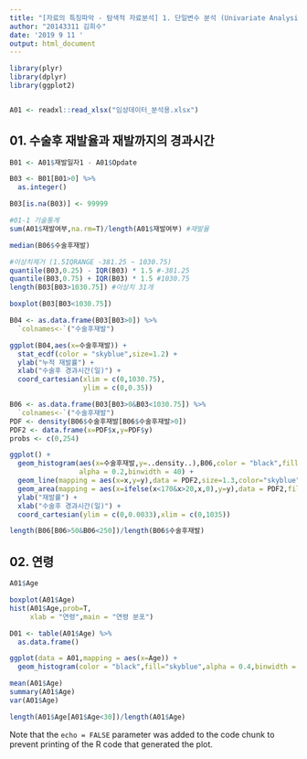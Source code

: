 ```yaml
---
title: "[자료의 특징파악 - 탐색적 자료분석] 1. 단일변수 분석 (Univariate Analysis)"
author: "20143311 김희수"
date: '2019 9 11 '
output: html_document
---
```


```r
library(plyr)
library(dplyr)
library(ggplot2)


A01 <- readxl::read_xlsx("임상데이터_분석용.xlsx")

```

## 01. 수술후 재발율과 재발까지의 경과시간

```r
B01 <- A01$재발일자1 - A01$Opdate

B03 <- B01[B01>0] %>%
  as.integer()

B03[is.na(B03)] <- 99999

#01-1 기술통계
sum(A01$재발여부,na.rm=T)/length(A01$재발여부) #재발율

median(B06$수술후재발)

#이상치제거 (1.5IQRANGE -381.25 ~ 1030.75)
quantile(B03,0.25) - IQR(B03) * 1.5 #-381.25
quantile(B03,0.75) + IQR(B03) * 1.5 #1030.75
length(B03[B03>1030.75]) #이상치 31개

boxplot(B03[B03<1030.75])

B04 <- as.data.frame(B03[B03>0]) %>%
  `colnames<-`("수술후재발")

ggplot(B04,aes(x=수술후재발)) +
  stat_ecdf(color = "skyblue",size=1.2) +
  ylab("누적 재발률") +
  xlab("수술후 경과시간(일)") +
  coord_cartesian(xlim = c(0,1030.75),
                  ylim = c(0,0.35))

B06 <- as.data.frame(B03[B03>0&B03<1030.75]) %>%
  `colnames<-`("수술후재발")
PDF <- density(B06$수술후재발[B06$수술후재발>0])
PDF2 <- data.frame(x=PDF$x,y=PDF$y)
probs <- c(0,254)

ggplot() +
  geom_histogram(aes(x=수술후재발,y=..density..),B06,color = "black",fill = "skyblue",
                 alpha = 0.2,binwidth = 40) +
  geom_line(mapping = aes(x=x,y=y),data = PDF2,size=1.3,color="skyblue") +
  geom_area(mapping = aes(x=ifelse(x<170&x>20,x,0),y=y),data = PDF2,fill="blue",alpha=0.4) +
  ylab("재발률") +
  xlab("수술후 경과시간(일)") +
  coord_cartesian(ylim = c(0,0.0033),xlim = c(0,1035))

length(B06[B06>50&B06<250])/length(B06$수술후재발)


```

## 02. 연령

```r
A01$Age

boxplot(A01$Age)
hist(A01$Age,prob=T,
     xlab = "연령",main = "연령 분포")

D01 <- table(A01$Age) %>%
  as.data.frame()

ggplot(data = A01,mapping = aes(x=Age)) +
  geom_histogram(color = "black",fill="skyblue",alpha = 0.4,binwidth = 2)

mean(A01$Age)
summary(A01$Age)
var(A01$Age)

length(A01$Age[A01$Age<30])/length(A01$Age)


```

Note that the `echo = FALSE` parameter was added to the code chunk to prevent printing of the R code that generated the plot.
